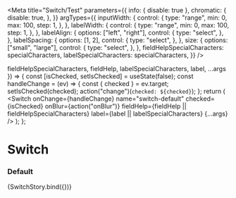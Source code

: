 

<Meta
  title="Switch/Test"
  parameters={{
    info: { disable: true },
    chromatic: {
      disable: true,
    },
  }}
  argTypes={{
    inputWidth: {
      control: {
        type: "range",
        min: 0,
        max: 100,
        step: 1,
      },
    },
    labelWidth: {
      control: {
        type: "range",
        min: 0,
        max: 100,
        step: 1,
      },
    },
    labelAlign: {
      options: ["left", "right"],
      control: {
        type: "select",
      },
    },
    labelSpacing: {
      options: [1, 2],
      control: {
        type: "select",
      },
    },
    size: {
      options: ["small", "large"],
      control: {
        type: "select",
      },
    },
    fieldHelpSpecialCharacters: specialCharacters,
    labelSpecialCharacters: specialCharacters,
  }}
/>

  fieldHelpSpecialCharacters,
  fieldHelp,
  labelSpecialCharacters,
  label,
  ...args
}) => {
  const [isChecked, setIsChecked] = useState(false);
  const handleChange = (ev) => {
    const { checked } = ev.target;
    setIsChecked(checked);
    action("change")(`checked: ${checked}`);
  };
  return (
    <Switch
      onChange={handleChange}
      name="switch-default"
      checked={isChecked}
      onBlur={action("onBlur")}
      fieldHelp={fieldHelp || fieldHelpSpecialCharacters}
      label={label || labelSpecialCharacters}
      {...args}
    />
  );
};

# Switch

### Default

<Canvas>
  <Story
    name="default"
    args={{
      fieldHelp: "This text provides help for the input.",
      fieldHelpInline: false,
      label: "Switch on this component?",
      labelHelp: "Switch off and on this component.",
      helpAriaLabel: "Help",
      labelInline: false,
      loading: false,
      inputWidth: 0,
      labelWidth: 0,
      labelAlign: "left",
      labelSpacing: "1",
      reverse: BaseSwitch.defaultProps.reverse,
      value: "test-value",
      disabled: false,
      size: "small",
      fieldHelpSpecialCharacters: undefined,
      labelSpecialCharacters: undefined,
    }}
  >
    {SwitchStory.bind({})}
  </Story>
</Canvas>
